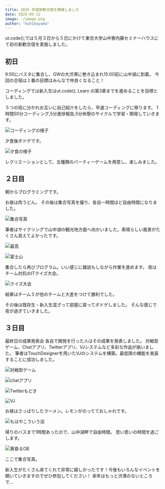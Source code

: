 ```yaml
---
title: 2025 年度新歓合宿を開催しました
date: 2025-05-12
image: ./image.png
author: "kshibayama"
---
```


 ut.code();では５月３日から５日にかけて東京大学山中寮内藤セミナーハウスにて初の新歓合宿を実施しました。

## 初日
9:50にバスタに集合し、GWの大渋滞に巻き込まれ15:00前に山中湖に到着。
今回の合宿は１番の目標はみんなで仲良くなること！

コーディングでは新入生はut.code(); Learn の第3章までを進めることを目標としました。

５つの班に分かれお互いに自己紹介をしたら、早速コーディングに移ります。
1時間50分コーディング,5分進捗報告,5分休憩のサイクルで学習・開発していきます。

![コーディングの様子](./coding.HEIC)

夕食後ボドゲです。

![夕食の様子](./dinner.jpg)

レクリエーションとして、五種類のパーティーゲームを用意し、楽しみました。

## ２日目
朝からプログラミングです。

お昼は肉うどん。
その後は集合写真を撮り、各自一時間ほど自由時間になりました。

![集合写真](./everyone.HEIC)

筆者はサイクリングで山中湖の観光地方面へ向かいました。素晴らしい風景がたくさん見えてよかったです。

![最高](./cycling.HEIC)

![富士山](./fuji.HEIC)

集合したら再びプログラム。いい感じに雑談もしながら作業を進めます。
夜はチーム対抗のITクイズ大会。

![クイズ大会](./quiz.jpg)

結果はチーム５が他のチームと大差をつけて勝利でした。

その後は既存生・新入生混ざって部屋に戻ってボドゲしました。
そんな感じで夜が過ぎていきました。

## ３日目

最終日の成果発表会
 各自で開発を行った人はその成果を発表しました。
対戦型ゲーム、Chatアプリ、Twitterアプリ、VJシステムなど多彩な作品が揃いました。
筆者はTouchDesignerを用いたVJのシステムを構築。最低限の機能を実装することに成功しました。　

![対戦型ゲーム](./game.jpeg)

![chatアプリ](./chat.jpeg)

![Twitterもどき](./twi.jpeg)

![VJ](./vj.jpeg)

お昼はさっぱりしたラーメン。レモンがのってておしゃれです。

![もはやこういう店](./lemon.jpg)

帰りのバスまで1時間あったので、山中湖畔で自由時間。
思い思いの時間を過ごします。

![黄昏るOB](./ob.HEIC)

ここで集合写真。

新入生がたくさん来てくれて非常に嬉しかったです！今後もいろんなイベントを開いていきますのでぜひ参加してください！
来年はもっと渋滞のないところで…